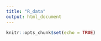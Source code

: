 ```yaml
---
title: "R_data"
output: html_document
---
```


```r
knitr::opts_chunk$set(echo = TRUE)
```

